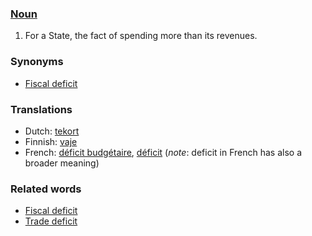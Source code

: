 ===[[Noun]]===

#For a State, the fact of spending more than its revenues.
===Synonyms===
*[[Fiscal deficit]]
===Translations===
*Dutch: [[tekort]]
*Finnish: [[vaje]]
*French: [[déficit budgétaire]], [[déficit]] (''note'': deficit in French has also a broader meaning)


===Related words===

*[[Fiscal deficit]]
*[[Trade deficit]]